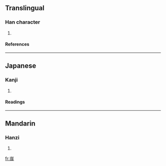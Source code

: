 ==Translingual==
===Han character===
{{Han char|rn=46|rad=山|as=06|sn=9|four=2273<sub>7</sub>|canj=山日女 (UAV)}}
# {{defn|Han|sort=山06}}
====References====
{{Han ref|kx=0310.220|dkj=08033|dj=0610.160|hdz=10772.060|uh=5CCE|ud=23758|bh=CEAC|bd=52908}}
----
==Japanese==
===Kanji===
{{ja-kanji|grade=|rs=山06}}
# {{defn|Japanese}} 
====Readings====
{{ja-readings|on=[[ごん]] (gon)|kun=}}
----
==Mandarin==
===Hanzi===
{{cmn-hanzi|pin=[[ān]] (an1)|wg=an<sup>1</sup>}}
# {{defn|Mandarin}}

[[fr:峎]]